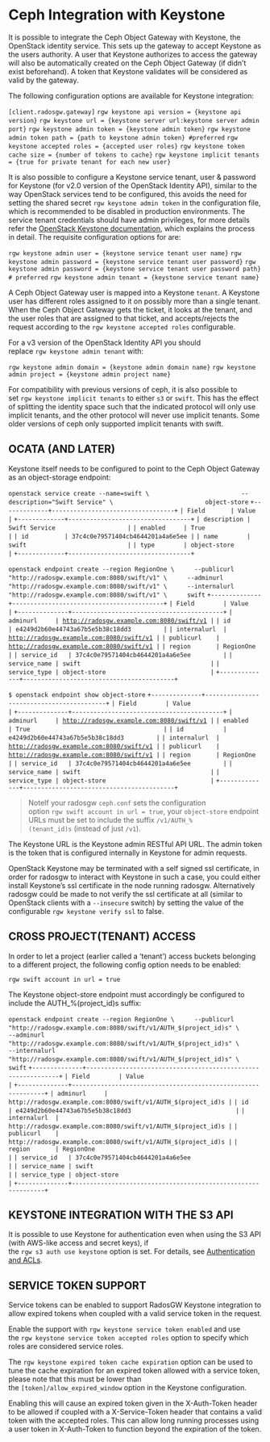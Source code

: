# Ceph Integration with Keystone

It is possible to integrate the Ceph Object Gateway with Keystone, the OpenStack identity service. This sets up the gateway to accept Keystone as the users authority. A user that Keystone authorizes to access the gateway will also be automatically created on the Ceph Object Gateway (if didn’t exist beforehand). A token that Keystone validates will be considered as valid by the gateway.

The following configuration options are available for Keystone integration:

`[client.radosgw.gateway]`
`rgw keystone api version = {keystone api version}`
`rgw keystone url = {keystone server url:keystone server admin port}`
`rgw keystone admin token = {keystone admin token}`
`rgw keystone admin token path = {path to keystone admin token} #preferred`
`rgw keystone accepted roles = {accepted user roles}`
`rgw keystone token cache size = {number of tokens to cache}`
`rgw keystone implicit tenants = {true for private tenant for each new user}`

It is also possible to configure a Keystone service tenant, user & password for Keystone (for v2.0 version of the OpenStack Identity API), similar to the way OpenStack services tend to be configured, this avoids the need for setting the shared secret `rgw keystone admin token` in the configuration file, which is recommended to be disabled in production environments. The service tenant credentials should have admin privileges, for more details refer the [OpenStack Keystone documentation](http://docs.openstack.org/developer/keystone/configuringservices.html#setting-up-projects-users-and-roles), which explains the process in detail. The requisite configuration options for are:

`rgw keystone admin user = {keystone service tenant user name}`
`rgw keystone admin password = {keystone service tenant user password}`
`rgw keystone admin password = {keystone service tenant user password path} # preferred`
`rgw keystone admin tenant = {keystone service tenant name}`

A Ceph Object Gateway user is mapped into a Keystone `tenant`. A Keystone user has different roles assigned to it on possibly more than a single tenant. When the Ceph Object Gateway gets the ticket, it looks at the tenant, and the user roles that are assigned to that ticket, and accepts/rejects the request according to the `rgw keystone accepted roles` configurable.

For a v3 version of the OpenStack Identity API you should replace `rgw keystone admin tenant` with:

`rgw keystone admin domain = {keystone admin domain name}`
`rgw keystone admin project = {keystone admin project name}`

For compatibility with previous versions of ceph, it is also possible to set `rgw keystone implicit tenants` to either `s3` or `swift`. This has the effect of splitting the identity space such that the indicated protocol will only use implicit tenants, and the other protocol will never use implicit tenants. Some older versions of ceph only supported implicit tenants with swift.

## OCATA (AND LATER)

Keystone itself needs to be configured to point to the Ceph Object Gateway as an object-storage endpoint:

`openstack service create --name=swift \`
`                         --description="Swift Service" \`
`                         object-store`
`+-------------+----------------------------------+`
`| Field       | Value                            |`
`+-------------+----------------------------------+`
`| description | Swift Service                    |`
`| enabled     | True                             |`
`| id          | 37c4c0e79571404cb4644201a4a6e5ee |`
`| name        | swift                            |`
`| type        | object-store                     |`
`+-------------+----------------------------------+`

`openstack endpoint create --region RegionOne \`
`     --publicurl   "http://radosgw.example.com:8080/swift/v1" \`
`     --adminurl    "http://radosgw.example.com:8080/swift/v1" \`
`     --internalurl "http://radosgw.example.com:8080/swift/v1" \`
`     swift`
`+--------------+------------------------------------------+`
`| Field        | Value                                    |`
`+--------------+------------------------------------------+`
`| adminurl     | `[`http://radosgw.example.com:8080/swift/v1`](http://radosgw.example.com:8080/swift/v1)` |`
`| id           | e4249d2b60e44743a67b5e5b38c18dd3         |`
`| internalurl  | `[`http://radosgw.example.com:8080/swift/v1`](http://radosgw.example.com:8080/swift/v1)` |`
`| publicurl    | `[`http://radosgw.example.com:8080/swift/v1`](http://radosgw.example.com:8080/swift/v1)` |`
`| region       | RegionOne                                |`
`| service_id   | 37c4c0e79571404cb4644201a4a6e5ee         |`
`| service_name | swift                                    |`
`| service_type | object-store                             |`
`+--------------+------------------------------------------+`

`$ openstack endpoint show object-store`
`+--------------+------------------------------------------+`
`| Field        | Value                                    |`
`+--------------+------------------------------------------+`
`| adminurl     | `[`http://radosgw.example.com:8080/swift/v1`](http://radosgw.example.com:8080/swift/v1)` |`
`| enabled      | True                                     |`
`| id           | e4249d2b60e44743a67b5e5b38c18dd3         |`
`| internalurl  | `[`http://radosgw.example.com:8080/swift/v1`](http://radosgw.example.com:8080/swift/v1)` |`
`| publicurl    | `[`http://radosgw.example.com:8080/swift/v1`](http://radosgw.example.com:8080/swift/v1)` |`
`| region       | RegionOne                                |`
`| service_id   | 37c4c0e79571404cb4644201a4a6e5ee         |`
`| service_name | swift                                    |`
`| service_type | object-store                             |`
`+--------------+------------------------------------------+`

> NoteIf your radosgw `ceph.conf` sets the configuration option `rgw swift account in url = true`, your `object-store` endpoint URLs must be set to include the suffix `/v1/AUTH_%(tenant_id)s` (instead of just `/v1`).

The Keystone URL is the Keystone admin RESTful API URL. The admin token is the token that is configured internally in Keystone for admin requests.

OpenStack Keystone may be terminated with a self signed ssl certificate, in order for radosgw to interact with Keystone in such a case, you could either install Keystone’s ssl certificate in the node running radosgw. Alternatively radosgw could be made to not verify the ssl certificate at all (similar to OpenStack clients with a `--insecure` switch) by setting the value of the configurable `rgw keystone verify ssl` to false.

## CROSS PROJECT(TENANT) ACCESS

In order to let a project (earlier called a ‘tenant’) access buckets belonging to a different project, the following config option needs to be enabled:

`rgw swift account in url = true`

The Keystone object-store endpoint must accordingly be configured to include the AUTH\_%(project\_id)s suffix:

`openstack endpoint create --region RegionOne \`
`     --publicurl   "http://radosgw.example.com:8080/swift/v1/AUTH_$(project_id)s" \`
`     --adminurl    "http://radosgw.example.com:8080/swift/v1/AUTH_$(project_id)s" \`
`     --internalurl "http://radosgw.example.com:8080/swift/v1/AUTH_$(project_id)s" \`
`     swift`
`+--------------+--------------------------------------------------------------+`
`| Field        | Value                                                        |`
`+--------------+--------------------------------------------------------------+`
`| adminurl     | http://radosgw.example.com:8080/swift/v1/AUTH_$(project_id)s |`
`| id           | e4249d2b60e44743a67b5e5b38c18dd3                             |`
`| internalurl  | http://radosgw.example.com:8080/swift/v1/AUTH_$(project_id)s |`
`| publicurl    | http://radosgw.example.com:8080/swift/v1/AUTH_$(project_id)s |`
`| region       | RegionOne                                                    |`
`| service_id   | 37c4c0e79571404cb4644201a4a6e5ee                             |`
`| service_name | swift                                                        |`
`| service_type | object-store                                                 |`
`+--------------+--------------------------------------------------------------+`

## KEYSTONE INTEGRATION WITH THE S3 API

It is possible to use Keystone for authentication even when using the S3 API (with AWS-like access and secret keys), if the `rgw s3 auth use keystone` option is set. For details, see [Authentication and ACLs](https://docs.ceph.com/en/latest/radosgw/s3/authentication/).

## SERVICE TOKEN SUPPORT

Service tokens can be enabled to support RadosGW Keystone integration to allow expired tokens when coupled with a valid service token in the request.

Enable the support with `rgw keystone service token enabled` and use the `rgw keystone service token accepted roles` option to specify which roles are considered service roles.

The `rgw keystone expired token cache expiration` option can be used to tune the cache expiration for an expired token allowed with a service token, please note that this must be lower than the `[token]/allow_expired_window` option in the Keystone configuration.

Enabling this will cause an expired token given in the X-Auth-Token header to be allowed if coupled with a X-Service-Token header that contains a valid token with the accepted roles. This can allow long running processes using a user token in X-Auth-Token to function beyond the expiration of the token.